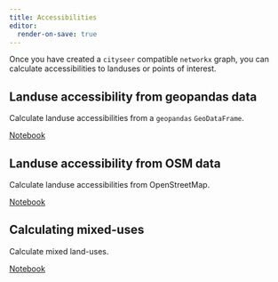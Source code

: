 ```yaml
---
title: Accessibilities
editor:
  render-on-save: true
---
```


Once you have created a `cityseer` compatible `networkx` graph, you can calculate accessibilities to landuses or points of interest.

## Landuse accessibility from geopandas data

Calculate landuse accessibilities from a `geopandas` `GeoDataFrame`.

[Notebook](gpd_accessibility.ipynb)

## Landuse accessibility from OSM data

Calculate landuse accessibilities from OpenStreetMap.

[Notebook](osm_accessibility.ipynb)

## Calculating mixed-uses

Calculate mixed land-uses.

[Notebook](gpd_mixed_uses.ipynb)
